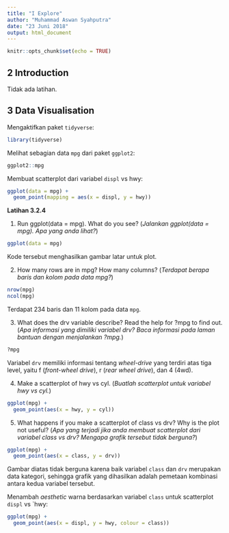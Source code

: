 ```yaml
---
title: "I Explore"
author: "Muhammad Aswan Syahputra"
date: "23 Juni 2018"
output: html_document
---
```


```r
knitr::opts_chunk$set(echo = TRUE)
```

## 2 Introduction
Tidak ada latihan.

## 3 Data Visualisation
Mengaktifkan paket `tidyverse`:
```r
library(tidyverse)
```

Melihat sebagian data `mpg` dari paket `ggplot2`:
```r
ggplot2::mpg
```

Membuat scatterplot dari variabel `displ` vs hwy:
```r
ggplot(data = mpg) + 
  geom_point(mapping = aes(x = displ, y = hwy))
```

**Latihan 3.2.4**

1. Run ggplot(data = mpg). What do you see? (*Jalankan ggplot(data = mpg). Apa yang anda lihat?*)
```r
ggplot(data = mpg)
```

Kode tersebut menghasilkan gambar latar untuk plot.

2. How many rows are in mpg? How many columns? (*Terdapat berapa baris dan kolom pada data mpg?*)
```r
nrow(mpg)
ncol(mpg)
```
Terdapat 234 baris dan 11 kolom pada data `mpg`.

3. What does the drv variable describe? Read the help for ?mpg to find out. (*Apa informasi yang dimiliki variabel drv? Baca informasi pada laman bantuan dengan menjalankan ?mpg.*)
```r
?mpg
```
Variabel `drv` memiliki informasi tentang *wheel-drive* yang terdiri atas tiga level, yaitu f (*front-wheel drive*), r (*rear wheel drive*), dan 4 (4wd).

4. Make a scatterplot of hwy vs cyl. (*Buatlah scatterplot untuk variabel hwy vs cyl.*)
```r
ggplot(mpg) +
  geom_point(aes(x = hwy, y = cyl))
```

5. What happens if you make a scatterplot of class vs drv? Why is the plot not useful? (*Apa yang terjadi jika anda membuat scatterplot dari variabel class vs drv? Mengapa grafik tersebut tidak berguna?*)
```r
ggplot(mpg) +
  geom_point(aes(x = class, y = drv))
```

Gambar diatas tidak berguna karena baik variabel `class` dan `drv` merupakan data kategori, sehingga grafik yang dihasilkan adalah pemetaan kombinasi antara kedua variabel tersebut.

Menambah *aesthetic* warna berdasarkan variabel `class` untuk scatterplot `displ` vs `hwy:
```r
ggplot(mpg) +
  geom_point(aes(x = displ, y = hwy, colour = class))
```


